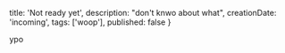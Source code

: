 
  title: 'Not ready yet',
  description: "don't knwo about what",
  creationDate: 'incoming',
  tags: ['woop'],
  published: false
}

<BlogPostLayout meta={meta}>
  ypo
</BlogPostLayout>